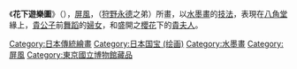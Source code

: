 {{unreferenced|time=2018-11-18T11:55:45+00:00}}
{{multiple image
 | direction = vertical
 | width = 500
 | image1 = Aronia Blossoms Screen 2.jpg
 | caption1 = 屏风左面
 | image2 = Aronia Blossoms Screen 1 post-damage.jpg
 | caption2 = 屏风右面（中间部分在[[关东大地震|关东大地震]]期间被烧毁）
}}
《'''花下遊樂圖'''》（{{lang-ja|花下遊楽図}}），[[屏風|屏風]]，{{link-ja|狩野長信|狩野長信}}（[[狩野永德|狩野永德]]之弟）所畫，以[[水墨畫|水墨畫]]的[[技法|技法]]，表現在[[八角堂|八角堂]]緣上，[[貴公子|貴公子]]前[[舞蹈|舞蹈]]的[[婦女|婦女]]，和盛開之[[櫻花|櫻花]]下的[[貴夫人|貴夫人]]。

{{Paint-stub}}

[[Category:日本傳統繪畫|Category:日本傳統繪畫]]
[[Category:日本国宝_(绘画)|Category:日本国宝 (绘画)]]
[[Category:水墨畫|Category:水墨畫]]
[[Category:屏風|Category:屏風]]
[[Category:東京國立博物館藏品|Category:東京國立博物館藏品]]